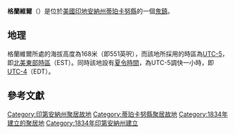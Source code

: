 {{noteTA
|G1=USState
|G2=地名
|G3=Unit
}}
{{Infobox settlement
|official_name            = 格蘭維爾
|native_name = Granville
|settlement_type          = [[鬼鎮|鬼鎮]]
|image_skyline            = Granville, Indiana Marker.png
|imagesize                = 250px
|image_map                = 
|mapsize                  = 
|pushpin_map              = USA Indiana
|pushpin_label            = 格蘭維爾
|pushpin_label_position   = top
|pushpin_map_caption      = 格蘭維爾在印地安納州的位置
|subdivision_type         = [[世界政區索引|國家]]
|subdivision_type1        = [[美国州份|州份]]
|subdivision_type2        = [[印地安納州行政区划|縣]]
|subdivision_name         = [[美国|美国]]
|subdivision_name1        = [[印地安納州|印地安納州]]
|subdivision_name2        = [[蒂珀卡努縣_(印地安納州)|蒂珀卡努縣]]
|elevation_ft             = 551
|elevation_m              = 168
|area_total_km2           = 
|area_total_sq_mi         = 
|area_land_km2            = 
|area_land_sq_mi          = 
|area_water_km2           = 
|area_water_sq_mi         = 
|population_as_of         = 2010
|population_footnotes     = 
|population_total         = 
|population_metro         = 
|population_density_km2   = auto
|population_density_sq_mi = auto
|timezone                 = [[北美东部时区|EST]]
|utc_offset               = -5
|coordinates              = {{coord|40|24|25|N|87|01|53|W|display=inline,title}}
| coor_pinpoint           = 
| coordinates_footnotes   = 
|timezone_DST             = EDT
|utc_offset_DST           = -4
|postal_code_type         = [[美國郵區編號|郵區編號]]
|postal_code              = 47909
|area_code                = 
|blank_name = [[地名信息系统|GNIS ID]]
|blank_info = 435334<ref name="GNIS">{{cite gnis|435334|Granville}}</ref>
}}
'''格蘭維爾'''（{{lang-en|Granville}}）是位於[[美國|美國]][[印地安納州|印地安納州]][[蒂珀卡努縣_(印地安納州)|蒂珀卡努縣]]的一個[[鬼鎮|鬼鎮]]。

== 地理 ==
格蘭維爾所處的海拔高度為168米（即551英呎），而該地所採用的時區為[[UTC-5|UTC-5]]，即[[北美東部時區|北美東部時區]]（EST）。同時該地設有[[夏令時間|夏令時間]]，為UTC-5調快一小時，即[[UTC-4|UTC-4]]（EDT）。

== 參考文獻 ==
{{reflist}}

{{蒂珀卡努縣 (印地安納州)}}

{{DEFAULTSORT:Granville}}
[[Category:印第安納州聚居故地|Category:印第安納州聚居故地]]
[[Category:蒂珀卡努縣聚居故地|Category:蒂珀卡努縣聚居故地]]
[[Category:1834年建立的聚居地|Category:1834年建立的聚居地]]
[[Category:1834年印第安納州建立|Category:1834年印第安納州建立]]

{{Indiana-geo-stub}}